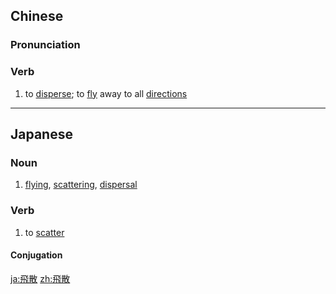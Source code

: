 {{also|飞散}}
==Chinese==
{{zh-forms|s=飞散}}

===Pronunciation===
{{zh-pron
|m=fēisàn
|cat=v
}}

===Verb===
{{zh-verb}}

# {{lb|zh|of smoke, smog}} to [[disperse]]; {{lb|zh|of birds}} to [[fly]] away to all [[direction]]s

----

==Japanese==
{{ja-kanjitab|ひ|さん|yomi=o}}

===Noun===
{{ja-noun|ひさん}}

# [[flying]], [[scattering]], [[dispersal]]

===Verb===
{{ja-verb-suru|ひさん}}

# to [[scatter]]

====Conjugation====
{{ja-suru|ひさん}}

[[ja:飛散]]
[[zh:飛散]]